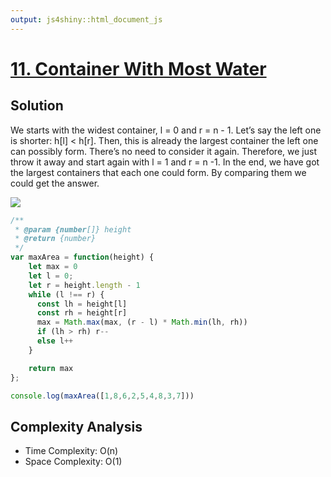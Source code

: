 ```yaml
---
output: js4shiny::html_document_js
---
```


# [11. Container With Most Water](https://leetcode.com/problems/container-with-most-water/)

## Solution

We starts with the widest container, l = 0 and r = n - 1. Let's say the left one is shorter: h[l] < h[r]. 
Then, this is already the largest container the left one can possibly form. There's no need to consider 
it again. Therefore, we just throw it away and start again with l = 1 and r = n -1. In the end, we have got 
the largest containers that each one could form. By comparing them we could get the answer.

![](explain.png)

```js
/**
 * @param {number[]} height
 * @return {number}
 */
var maxArea = function(height) {
    let max = 0
    let l = 0;
    let r = height.length - 1
    while (l !== r) {
      const lh = height[l]
      const rh = height[r]
      max = Math.max(max, (r - l) * Math.min(lh, rh))
      if (lh > rh) r--
      else l++
    }

    return max
};

console.log(maxArea([1,8,6,2,5,4,8,3,7]))
```

## Complexity Analysis

* Time Complexity: O(n)       
* Space Complexity: O(1)
